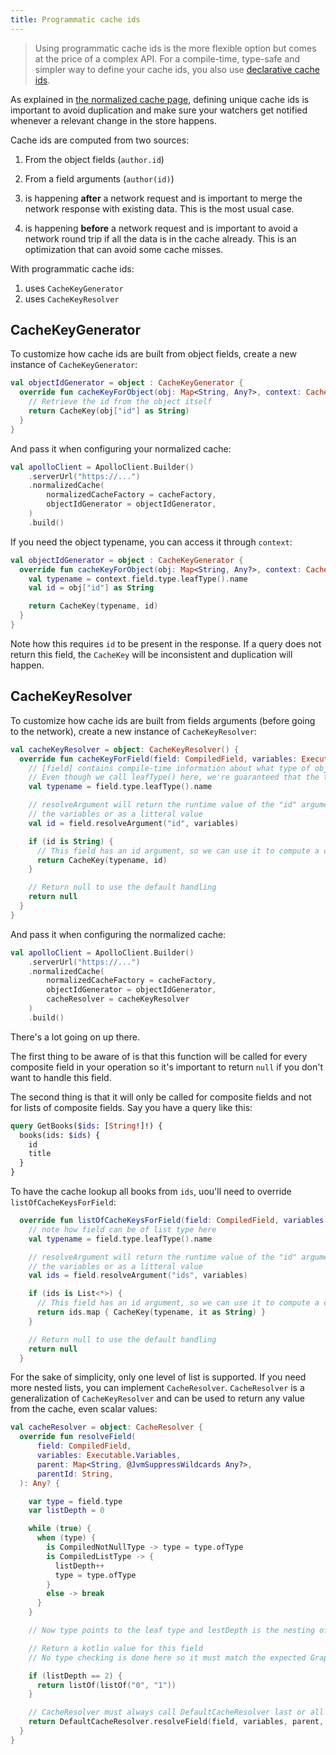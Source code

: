 ```yaml
---
title: Programmatic cache ids
---
```


> Using programmatic cache ids is the more flexible option but comes at the price of a complex API. For a compile-time, type-safe and simpler way to define your cache ids, you also use [declarative cache ids](declarative-ids).

As explained in [the normalized cache page](normalized-cache), defining unique cache ids is important to avoid duplication and make sure your watchers get notified whenever a relevant change in the store happens.

Cache ids are computed from two sources:

1. From the object fields (`author.id`)
2. From a field arguments (`author(id)`)


1. is happening **after** a network request and is important to merge the network response with existing data. This is the most usual case.
2. is happening **before** a network request and is important to avoid a network round trip if all the data is in the cache already. This is an optimization that can avoid some cache misses.

With programmatic cache ids:

1. uses `CacheKeyGenerator`
2. uses `CacheKeyResolver`


## CacheKeyGenerator

To customize how cache ids are built from object fields, create a new instance of `CacheKeyGenerator`:

```kotlin
val objectIdGenerator = object : CacheKeyGenerator {
  override fun cacheKeyForObject(obj: Map<String, Any?>, context: CacheKeyGeneratorContext): CacheKey? {
    // Retrieve the id from the object itself
    return CacheKey(obj["id"] as String)
  }
}
```

And pass it when configuring your normalized cache:

```kotlin
val apolloClient = ApolloClient.Builder()
    .serverUrl("https://...")
    .normalizedCache(
        normalizedCacheFactory = cacheFactory,
        objectIdGenerator = objectIdGenerator,
    )
    .build()
```

If you need the object typename, you can access it through `context`:

```kotlin
val objectIdGenerator = object : CacheKeyGenerator {
  override fun cacheKeyForObject(obj: Map<String, Any?>, context: CacheKeyGeneratorContext): CacheKey? {
    val typename = context.field.type.leafType().name
    val id = obj["id"] as String

    return CacheKey(typename, id)
  }
}
```

Note how this requires `id` to be present in the response. If a query does not return this field, the `CacheKey` will be inconsistent and duplication will happen.

## CacheKeyResolver

To customize how cache ids are built from fields arguments (before going to the network), create a new instance of `CacheKeyResolver`:

```kotlin
val cacheKeyResolver = object: CacheKeyResolver() {
  override fun cacheKeyForField(field: CompiledField, variables: Executable.Variables): CacheKey? {
    // [field] contains compile-time information about what type of object is being resolved
    // Even though we call leafType() here, we're guaranteed that the type is a composite type and not a list
    val typename = field.type.leafType().name

    // resolveArgument will return the runtime value of the "id" argument from either
    // the variables or as a litteral value
    val id = field.resolveArgument("id", variables)

    if (id is String) {
      // This field has an id argument, so we can use it to compute a cache key
      return CacheKey(typename, id)
    }

    // Return null to use the default handling
    return null
  }
}
```

And pass it when configuring the normalized cache:

```kotlin
val apolloClient = ApolloClient.Builder()
    .serverUrl("https://...")
    .normalizedCache(
        normalizedCacheFactory = cacheFactory,
        objectIdGenerator = objectIdGenerator,
        cacheResolver = cacheKeyResolver
    )
    .build()
```

There's a lot going on up there.

The first thing to be aware of is that this function will be called for every composite field in your operation so it's important to return `null` if you don't want to handle this field.

The second thing is that it will only be called for composite fields and not for lists of composite fields. Say you have a query like this:

```graphql
query GetBooks($ids: [String!]!) {
  books(ids: $ids) {
    id
    title
  }
}
```

To have the cache lookup all books from `ids`, uou'll need to override `listOfCacheKeysForField`:

```kotlin
  override fun listOfCacheKeysForField(field: CompiledField, variables: Executable.Variables): List<CacheKey?>? {
    // note how field can be of list type here
    val typename = field.type.leafType().name

    // resolveArgument will return the runtime value of the "id" argument from either
    // the variables or as a litteral value
    val ids = field.resolveArgument("ids", variables)

    if (ids is List<*>) {
      // This field has an id argument, so we can use it to compute a cache key
      return ids.map { CacheKey(typename, it as String) }
    }

    // Return null to use the default handling
    return null
  }
```

For the sake of simplicity, only one level of list is supported. If you need more nested lists, you can implement `CacheResolver`. `CacheResolver` is a generalization of `CacheKeyResolver` and can be used to return any value from the cache, even scalar values:

```kotlin
val cacheResolver = object: CacheResolver {
  override fun resolveField(
      field: CompiledField,
      variables: Executable.Variables,
      parent: Map<String, @JvmSuppressWildcards Any?>,
      parentId: String,
  ): Any? {

    var type = field.type
    var listDepth = 0

    while (true) {
      when (type) {
        is CompiledNotNullType -> type = type.ofType
        is CompiledListType -> {
          listDepth++
          type = type.ofType
        }
        else -> break
      }
    }

    // Now type points to the leaf type and lestDepth is the nesting of lists required

    // Return a kotlin value for this field
    // No type checking is done here so it must match the expected GraphQL type

    if (listDepth == 2) {
      return listOf(listOf("0", "1"))
    }

    // CacheResolver must always call DefaultCacheResolver last or all fields will be null else
    return DefaultCacheResolver.resolveField(field, variables, parent, parentId)
  }
}
```